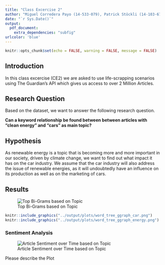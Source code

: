 ```yaml
---
title: "Class Excercise 2"
author: "Miguel Corredera Payo (14-533-079), Patrick Stöckli (14-103-675), Tobias Hoesli (17-494-659)"
date: "`r Sys.Date()`"
output:
  pdf_document:
    extra_dependencies: "subfig"
urlcolor: 'blue'
---
```


```r
knitr::opts_chunk$set(echo = FALSE, warning = FALSE, message = FALSE)
```

## Introduction

In this class excercise (CE2) we are asked to use life-scrapping scenarios using The Guardian's API which gives us access to over 2 Million Articles.

## Research Question

Based on the dataset, we want to answer the following research question.

**Can a keyword relationship be found between between articles with "clean energy" and "cars" as main topic?**

## Hypothesis

As renewable energy is a topic that is becoming more and more important in our society, driven by climate change, we want to find out what impact it has on the car industry. We assume that the car industry will also address the issue of renewable energies, as it will undoubtedly have an influence on its production as well as on the marketing of cars.


## Results

![Top Bi-Grams based on Topic](../output/plots/top_word_pairs_combined.png)



```r

knitr::include_graphics("../output/plots/word_tree_ggraph_car.png")
knitr::include_graphics("../output/plots/word_tree_ggraph_energy.png")

```

\newpage

### Sentiment Analysis

![Article Sentiment over Time based on Topic](../output/plots/sentiment_over_time_combined.png)

Please describe the Plot


<!-- ![Word Tree Topic: Electric Car](../output/plots/word_tree_ggraph_car.png)

![Word Tree Topic: Renewable Energy](../output/plots/word_tree_ggraph_energy.png) -->
